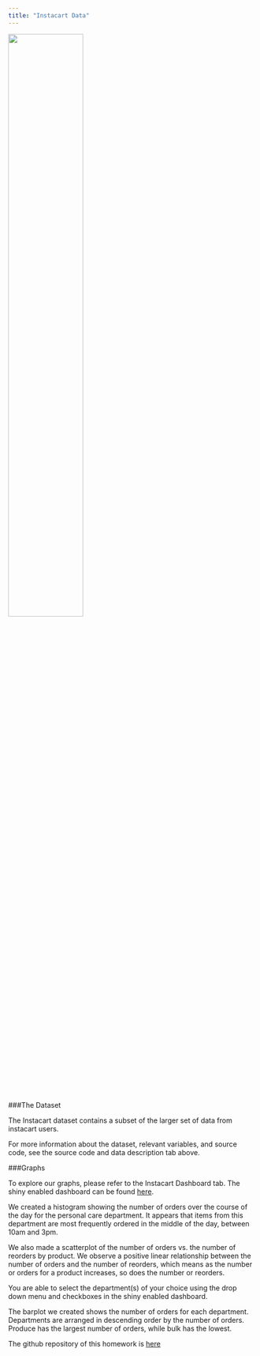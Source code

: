 ```yaml
---
title: "Instacart Data"
---
```



<img src="images/instacart.jpg" style="width:55%">

###The Dataset

The Instacart dataset contains a subset of the larger set of data from instacart users. 

For more information about the dataset, relevant variables, and source code, see the source code and data description tab above.


###Graphs

To explore our graphs, please refer to the Instacart Dashboard tab. The shiny enabled dashboard can be found [here](https://muhirekwizera.shinyapps.io/hw6_shiny/).

We created a histogram showing the number of orders over the course of the day for the personal care department.  It appears that items from this department are most frequently ordered in the middle of the day, between 10am and 3pm.

We also made a scatterplot of the number of orders vs. the number of reorders by product.  We observe a positive linear relationship between the number of orders and the number of reorders, which means as the number or orders for a product increases, so does the number or reorders.

You are able to select the department(s) of your choice using the drop down menu and checkboxes in the shiny enabled dashboard.

The barplot we created shows the number of orders for each department.  Departments are arranged in descending order by the number of orders.  Produce has the largest number of orders, while bulk has the lowest.

The github repository of this homework is [here](https://github.com/muhirekwizera/hw6_shiny)
